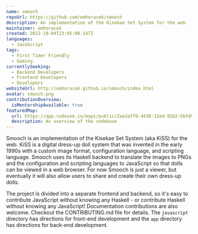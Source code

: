 ```yaml
---
name: smooch
repoUrl: https://github.com/emhoracek/smooch
description: An implementation of the Kisekae Set System for the web
maintainer: emhoracek
created: 2022-10-04T23:05:00.147Z
languages:
  - JavaScript
tags:
  - First Timer Friendly
  - Gaming
currentlySeeking:
  - Backend Developers
  - Frontend Developers
  - Developers
websiteUrl: http://emhoracek.github.io/smooch/index.html
avatar: smooch.png
contributionOverview:
  isMentorshipAvailable: true
featuredMap:
  url: https://app.codesee.io/maps/public/2ae2aff0-4438-11ed-92b2-bbfd963b713e
  description: An overview of the codebase
---
```


<Overview>

Smooch is an implementation of the Kisekae Set System (aka KiSS) for the web. KiSS is a digital dress-up doll system that was invented in the early 1990s with a custom image format, configuration language, and scripting language. Smooch uses its Haskell backend to translate the images to PNGs and the configuration and scripting languages to JavaScript so that dolls can be viewed in a web browser. For now Smooch is just a viewer, but eventually it will also allow users to share and create their own dress-up dolls.

</Overview>

<Contributing>

The project is divided into a separate frontend and backend, so it's easy to contribute JavaScript without knowing any Haskell - or contribute Haskell without knowing any JavaScript! Documentation contributions are also welcome. Checkout the CONTRIBUTING.md file for details. The `javascript` directory has directions for front-end development and the `app` directory has directions for back-end development.

</Contributing>
